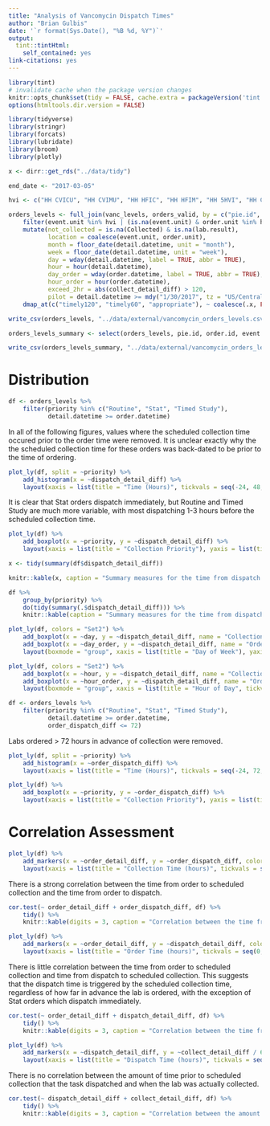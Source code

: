 ```yaml
---
title: "Analysis of Vancomycin Dispatch Times"
author: "Brian Gulbis"
date: '`r format(Sys.Date(), "%B %d, %Y")`'
output:
  tint::tintHtml:
    self_contained: yes
link-citations: yes
---
```


```r
library(tint)
# invalidate cache when the package version changes
knitr::opts_chunk$set(tidy = FALSE, cache.extra = packageVersion('tint'), echo = FALSE, warning = FALSE)
options(htmltools.dir.version = FALSE)
```

```r
library(tidyverse)
library(stringr)
library(forcats)
library(lubridate)
library(broom)
library(plotly)

x <- dirr::get_rds("../data/tidy")

end_date <- "2017-03-05"

hvi <- c("HH CVICU", "HH CVIMU", "HH HFIC", "HH HFIM", "HH 5HVI", "HH CCU", "HVI CIMU")

orders_levels <- full_join(vanc_levels, orders_valid, by = c("pie.id", "order.id")) %>%
    filter(event.unit %in% hvi | (is.na(event.unit) & order.unit %in% hvi)) %>%
    mutate(not_collected = is.na(Collected) & is.na(lab.result),
           location = coalesce(event.unit, order.unit),
           month = floor_date(detail.datetime, unit = "month"),
           week = floor_date(detail.datetime, unit = "week"),
           day = wday(detail.datetime, label = TRUE, abbr = TRUE),
           hour = hour(detail.datetime),
           day_order = wday(order.datetime, label = TRUE, abbr = TRUE),
           hour_order = hour(order.datetime),
           exceed_2hr = abs(collect_detail_diff) > 120,
           pilot = detail.datetime >= mdy("1/30/2017", tz = "US/Central")) %>%
    dmap_at(c("timely120", "timely60", "appropriate"), ~ coalesce(.x, FALSE))
```

```r
write_csv(orders_levels, "../data/external/vancomycin_orders_levels.csv")

orders_levels_summary <- select(orders_levels, pie.id, order.id, event.unit, order.unit, order.datetime, detail.datetime, dispatch.datetime = Dispatched, collected.datetime = Collected, order_detail_diff, order_dispatch_diff, dispatch_detail_diff, collect_detail_minutes = collect_detail_diff, timely = timely60, shift, day, hour, pilot)

write_csv(orders_levels_summary, "../data/external/vancomycin_orders_levels_key_variables.csv")
```

# Distribution

```r
df <- orders_levels %>%
    filter(priority %in% c("Routine", "Stat", "Timed Study"),
           detail.datetime >= order.datetime)
```

In all of the following figures, values where the scheduled collection time occured prior to the order time were removed. It is unclear exactly why the the scheduled collection time for these orders was back-dated to be prior to the time of ordering. 

```r
plot_ly(df, split = ~priority) %>%
    add_histogram(x = ~dispatch_detail_diff) %>%
    layout(xaxis = list(title = "Time (Hours)", tickvals = seq(-24, 48, 6)), yaxis = list(title = "Count"))
```

It is clear that Stat orders dispatch immediately, but Routine and Timed Study are much more variable, with most dispatching 1-3 hours before the scheduled collection time.

```r
plot_ly(df) %>%
    add_boxplot(x = ~priority, y = ~dispatch_detail_diff) %>%
    layout(xaxis = list(title = "Collection Priority"), yaxis = list(title = "Time (Hours)", tickvals = seq(-24, 48, 6)))
```

```r
x <- tidy(summary(df$dispatch_detail_diff))

knitr::kable(x, caption = "Summary measures for the time from dispatch to scheduled collection")
```

```r
df %>%
    group_by(priority) %>%
    do(tidy(summary(.$dispatch_detail_diff))) %>%
    knitr::kable(caption = "Summary measures for the time from dispatch to scheduled collection by collection priority")
```

```r
plot_ly(df, colors = "Set2") %>%
    add_boxplot(x = ~day, y = ~dispatch_detail_diff, name = "Collection Day") %>%
    add_boxplot(x = ~day_order, y = ~dispatch_detail_diff, name = "Order Day") %>%
    layout(boxmode = "group", xaxis = list(title = "Day of Week"), yaxis = list(title = "Time (Hours)", tickvals = seq(-24, 48, 6)))
```

```r
plot_ly(df, colors = "Set2") %>%
    add_boxplot(x = ~hour, y = ~dispatch_detail_diff, name = "Collection Day") %>%
    add_boxplot(x = ~hour_order, y = ~dispatch_detail_diff, name = "Order Day") %>%
    layout(boxmode = "group", xaxis = list(title = "Hour of Day", tickvals = seq(0, 23, 2)), yaxis = list(title = "Time (Hours)", tickvals = seq(-24, 48, 6)))
```

```r
df <- orders_levels %>%
    filter(priority %in% c("Routine", "Stat", "Timed Study"),
           detail.datetime >= order.datetime,
           order_dispatch_diff <= 72) 
```

Labs ordered > 72 hours in advance of collection were removed. 

```r
plot_ly(df, split = ~priority) %>%
    add_histogram(x = ~order_dispatch_diff) %>%
    layout(xaxis = list(title = "Time (Hours)", tickvals = seq(-24, 72, 6)), yaxis = list(title = "Count"))
```

```r
plot_ly(df) %>%
    add_boxplot(x = ~priority, y = ~order_dispatch_diff) %>%
    layout(xaxis = list(title = "Collection Priority"), yaxis = list(title = "Time (Hours)", tickvals = seq(-24, 72, 6)))
```

# Correlation Assessment

```r
plot_ly(df) %>%
    add_markers(x = ~order_detail_diff, y = ~order_dispatch_diff, color = ~priority, marker = list(symbol = "circle-open")) %>%
    layout(xaxis = list(title = "Collection Time (hours)", tickvals = seq(0, 72, 12)), yaxis = list(title = "Dispatch Time (hours)", tickvals = seq(0, 72, 12)))
```

There is a strong correlation between the time from order to scheduled collection and the time from order to dispatch.

```r
cor.test(~ order_detail_diff + order_dispatch_diff, df) %>%
    tidy() %>%
    knitr::kable(digits = 3, caption = "Correlation between the time from order to scheduled collection and the time from order to dispatch")
```

```r
plot_ly(df) %>%
    add_markers(x = ~order_detail_diff, y = ~dispatch_detail_diff, color = ~priority, marker = list(symbol = "circle-open")) %>%
    layout(xaxis = list(title = "Order Time (hours)", tickvals = seq(0, 72, 12)), yaxis = list(title = "Dispatch Time (hours)", tickvals = seq(0, 72, 12)))
```

There is little correlation between the time from order to scheduled collection and time from dispatch to scheduled collection. This suggests that the dispatch time is triggered by the scheduled collection time, regardless of how far in advance the lab is ordered, with the exception of Stat orders which dispatch immediately.

```r
cor.test(~ order_detail_diff + dispatch_detail_diff, df) %>%
    tidy() %>%
    knitr::kable(digits = 3, caption = "Correlation between the time from order to scheduled collection and time from dispatch to scheduled collection")
```

```r
plot_ly(df) %>%
    add_markers(x = ~dispatch_detail_diff, y = ~collect_detail_diff / 60, color = ~priority, marker = list(symbol = "circle-open")) %>%
    layout(xaxis = list(title = "Dispatch Time (hours)", tickvals = seq(0, 72, 12)), yaxis = list(title = "Scheduled to Actual Collection (hours)", tickvals = seq(-48, 96, 12)))
```

There is no correlation between the amount of time prior to scheduled collection that the task dispatched and when the lab was actually collected.

```r
cor.test(~ dispatch_detail_diff + collect_detail_diff, df) %>%
    tidy() %>%
    knitr::kable(digits = 3, caption = "Correlation between the amount of time prior to scheduled collection that the task dispatched and when the lab was actually collected")
```
